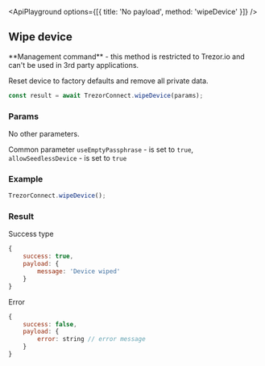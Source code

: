 

<ApiPlayground options={[{ title: 'No payload', method: 'wipeDevice' }]} />

## Wipe device

<Callout type="error" emoji="️🚫">
    **Management command** - this method is restricted to Trezor.io and can't be used in 3rd party
    applications.
</Callout>

Reset device to factory defaults and remove all private data.

```javascript
const result = await TrezorConnect.wipeDevice(params);
```

### Params

<CommonParamsLink />

No other parameters.

Common parameter `useEmptyPassphrase` - is set to `true`, `allowSeedlessDevice` - is set to `true`

### Example

```javascript
TrezorConnect.wipeDevice();
```

### Result

Success type

```javascript
{
    success: true,
    payload: {
        message: 'Device wiped'
    }
}
```

Error

```javascript
{
    success: false,
    payload: {
        error: string // error message
    }
}
```
